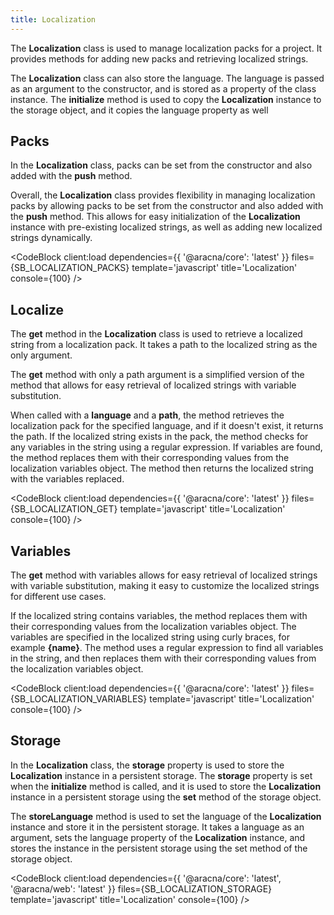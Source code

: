 ```yaml
---
title: Localization
---
```



The **Localization** class is used to manage localization packs for a project. It provides methods for adding new packs and retrieving localized strings.

The **Localization** class can also store the language. The language is passed as an argument to the constructor, and is stored as a property of the class instance. The **initialize** method is used to copy the **Localization** instance to the storage object, and it copies the language property as well

## Packs

In the **Localization** class, packs can be set from the constructor and also added with the **push** method.

Overall, the **Localization** class provides flexibility in managing localization packs by allowing packs to be set from the constructor and also added with the **push** method. This allows for easy initialization of the **Localization** instance with pre-existing localized strings, as well as adding new localized strings dynamically.

<CodeBlock client:load dependencies={{ '@aracna/core': 'latest' }} files={SB_LOCALIZATION_PACKS} template='javascript' title='Localization' console={100} />

## Localize

The **get** method in the **Localization** class is used to retrieve a localized string from a localization pack. It takes a path to the localized string as the only argument.

The **get** method with only a path argument is a simplified version of the method that allows for easy retrieval of localized strings with variable substitution.

When called with a **language** and a **path**, the method retrieves the localization pack for the specified language, and if it doesn't exist, it returns the path. If the localized string exists in the pack, the method checks for any variables in the string using a regular expression. If variables are found, the method replaces them with their corresponding values from the localization variables object. The method then returns the localized string with the variables replaced.

<CodeBlock client:load dependencies={{ '@aracna/core': 'latest' }} files={SB_LOCALIZATION_GET} template='javascript' title='Localization' console={100} />

## Variables

The **get** method with variables allows for easy retrieval of localized strings with variable substitution, making it easy to customize the localized strings for different use cases.

If the localized string contains variables, the method replaces them with their corresponding values from the localization variables object. The variables are specified in the localized string using curly braces, for example **\{name\}**. The method uses a regular expression to find all variables in the string, and then replaces them with their corresponding values from the localization variables object.

<CodeBlock client:load dependencies={{ '@aracna/core': 'latest' }} files={SB_LOCALIZATION_VARIABLES} template='javascript' title='Localization' console={100} />

## Storage

In the **Localization** class, the **storage** property is used to store the **Localization** instance in a persistent storage. The **storage** property is set when the **initialize** method is called, and it is used to store the **Localization** instance in a persistent storage using the **set** method of the storage object.

The **storeLanguage** method is used to set the language of the **Localization** instance and store it in the persistent storage. It takes a language as an argument, sets the language property of the **Localization** instance, and stores the instance in the persistent storage using the set method of the storage object.

<CodeBlock
  client:load
  dependencies={{ '@aracna/core': 'latest', '@aracna/web': 'latest' }}
  files={SB_LOCALIZATION_STORAGE}
  template='javascript'
  title='Localization'
  console={100}
/>
